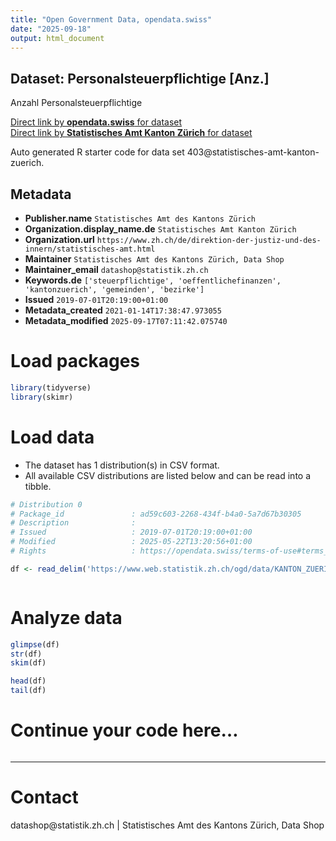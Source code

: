 ```yaml
---
title: "Open Government Data, opendata.swiss"
date: "2025-09-18"
output: html_document
---
```


## Dataset: Personalsteuerpflichtige [Anz.]

Anzahl Personalsteuerpflichtige

[Direct link by **opendata.swiss** for dataset](https://opendata.swiss/de/dataset/personalsteuerpflichtige-anz)<br>
[Direct link by **Statistisches Amt Kanton Zürich** for dataset](https://www.zh.ch/de/politik-staat/gemeinden/gemeindeportraet.html)

Auto generated R starter code for data set 403@statistisches-amt-kanton-zuerich.

## Metadata

- **Publisher.name** `Statistisches Amt des Kantons Zürich`
- **Organization.display_name.de** `Statistisches Amt Kanton Zürich`
- **Organization.url** `https://www.zh.ch/de/direktion-der-justiz-und-des-innern/statistisches-amt.html`
- **Maintainer** `Statistisches Amt des Kantons Zürich, Data Shop`
- **Maintainer_email** `datashop@statistik.zh.ch`
- **Keywords.de** `['steuerpflichtige', 'oeffentlichefinanzen', 'kantonzuerich', 'gemeinden', 'bezirke']`
- **Issued** `2019-07-01T20:19:00+01:00`
- **Metadata_created** `2021-01-14T17:38:47.973055`
- **Metadata_modified** `2025-09-17T07:11:42.075740`


# Load packages

```r

library(tidyverse)
library(skimr)

```

# Load data

-   The dataset has 1 distribution(s) in CSV format.
-   All available CSV distributions are listed below and can be read into a tibble.

```r

# Distribution 0
# Package_id               : ad59c603-2268-434f-b4a0-5a7d67b30305
# Description              : 
# Issued                   : 2019-07-01T20:19:00+01:00
# Modified                 : 2025-05-22T13:20:56+01:00
# Rights                   : https://opendata.swiss/terms-of-use#terms_by

df <- read_delim('https://www.web.statistik.zh.ch/ogd/data/KANTON_ZUERICH_829.csv')



```

# Analyze data

```r

glimpse(df)
str(df)
skim(df)

head(df)
tail(df)

```

# Continue your code here...

```r

```

------------------------------------------------------------------------

# Contact

datashop@statistik.zh.ch | Statistisches Amt des Kantons Zürich, Data Shop
